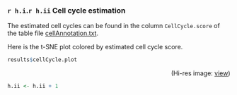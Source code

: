 
### `r h.i`.`r h.ii` Cell cycle estimation
The estimated cell cycles can be found in the column `CellCycle.score` of the table file 
[cellAnnotation.txt](./cellAnnotation.txt). 

Here is the t-SNE plot colored by estimated cell cycle score. 

```r
results$cellCycle.plot
```
<p align="right">(Hi-res image: <a href="./figures/cellCycle-point.png">view</a>)</p>

```r
h.ii <- h.ii + 1
```
